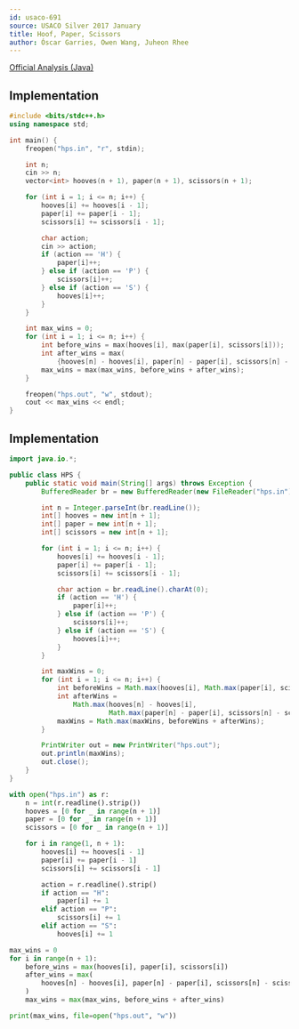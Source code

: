 ```yaml
---
id: usaco-691
source: USACO Silver 2017 January
title: Hoof, Paper, Scissors
author: Óscar Garries, Owen Wang, Juheon Rhee
---
```


[Official Analysis (Java)](http://www.usaco.org/current/data/sol_hps_silver_jan17.html)

<LanguageSection>
<CPPSection>

## Implementation

```cpp
#include <bits/stdc++.h>
using namespace std;

int main() {
	freopen("hps.in", "r", stdin);

	int n;
	cin >> n;
	vector<int> hooves(n + 1), paper(n + 1), scissors(n + 1);

	for (int i = 1; i <= n; i++) {
		hooves[i] += hooves[i - 1];
		paper[i] += paper[i - 1];
		scissors[i] += scissors[i - 1];

		char action;
		cin >> action;
		if (action == 'H') {
			paper[i]++;
		} else if (action == 'P') {
			scissors[i]++;
		} else if (action == 'S') {
			hooves[i]++;
		}
	}

	int max_wins = 0;
	for (int i = 1; i <= n; i++) {
		int before_wins = max(hooves[i], max(paper[i], scissors[i]));
		int after_wins = max(
		    {hooves[n] - hooves[i], paper[n] - paper[i], scissors[n] - scissors[i]});
		max_wins = max(max_wins, before_wins + after_wins);
	}

	freopen("hps.out", "w", stdout);
	cout << max_wins << endl;
}
```

</CPPSection>
<JavaSection>

## Implementation

```java
import java.io.*;

public class HPS {
	public static void main(String[] args) throws Exception {
		BufferedReader br = new BufferedReader(new FileReader("hps.in"));

		int n = Integer.parseInt(br.readLine());
		int[] hooves = new int[n + 1];
		int[] paper = new int[n + 1];
		int[] scissors = new int[n + 1];

		for (int i = 1; i <= n; i++) {
			hooves[i] += hooves[i - 1];
			paper[i] += paper[i - 1];
			scissors[i] += scissors[i - 1];

			char action = br.readLine().charAt(0);
			if (action == 'H') {
				paper[i]++;
			} else if (action == 'P') {
				scissors[i]++;
			} else if (action == 'S') {
				hooves[i]++;
			}
		}

		int maxWins = 0;
		for (int i = 1; i <= n; i++) {
			int beforeWins = Math.max(hooves[i], Math.max(paper[i], scissors[i]));
			int afterWins =
			    Math.max(hooves[n] - hooves[i],
			             Math.max(paper[n] - paper[i], scissors[n] - scissors[i]));
			maxWins = Math.max(maxWins, beforeWins + afterWins);
		}

		PrintWriter out = new PrintWriter("hps.out");
		out.println(maxWins);
		out.close();
	}
}
```

</JavaSection>

<PySection>

```py
with open("hps.in") as r:
	n = int(r.readline().strip())
	hooves = [0 for _ in range(n + 1)]
	paper = [0 for _ in range(n + 1)]
	scissors = [0 for _ in range(n + 1)]

	for i in range(1, n + 1):
		hooves[i] += hooves[i - 1]
		paper[i] += paper[i - 1]
		scissors[i] += scissors[i - 1]

		action = r.readline().strip()
		if action == "H":
			paper[i] += 1
		elif action == "P":
			scissors[i] += 1
		elif action == "S":
			hooves[i] += 1

max_wins = 0
for i in range(n + 1):
	before_wins = max(hooves[i], paper[i], scissors[i])
	after_wins = max(
		hooves[n] - hooves[i], paper[n] - paper[i], scissors[n] - scissors[i]
	)
	max_wins = max(max_wins, before_wins + after_wins)

print(max_wins, file=open("hps.out", "w"))
```

</PySection>

</LanguageSection>
